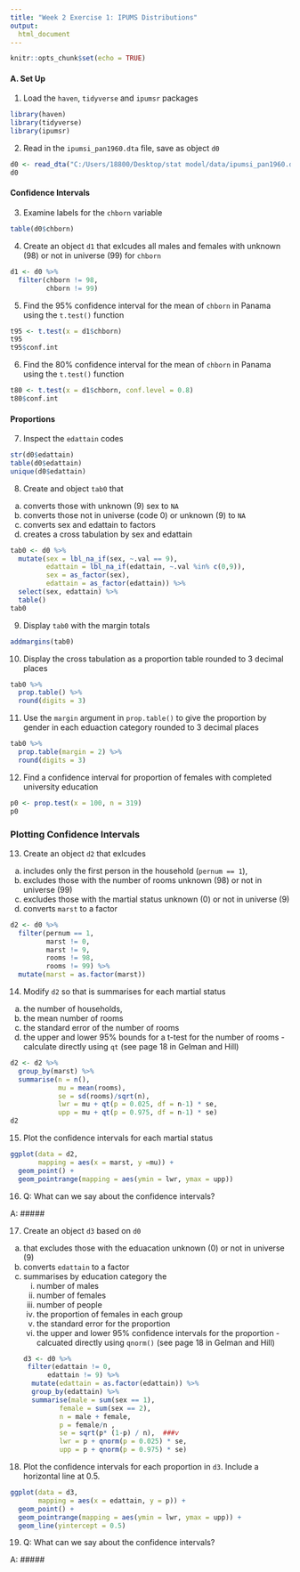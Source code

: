 ---
title: "Week 2 Exercise 1: IPUMS Distributions"
output: 
  html_document
---

```{r setup, include=FALSE}
knitr::opts_chunk$set(echo = TRUE)
```

#### A. Set Up

1. Load the `haven`, `tidyverse` and `ipumsr` packages

```{r, message=FALSE}
library(haven)
library(tidyverse)
library(ipumsr)
```

2. Read in the `ipumsi_pan1960.dta` file, save as object `d0`

```{r}
d0 <- read_dta("C:/Users/18800/Desktop/stat model/data/ipumsi_pan1960.dta")
d0
```

#### Confidence Intervals

3. Examine labels for the `chborn` variable

```{r}
table(d0$chborn)
```

4. Create an object `d1` that exlcudes all males and females with unknown (98) or not in universe (99) for `chborn`
 
```{r}
d1 <- d0 %>%
  filter(chborn != 98, 
         chborn != 99)  

```

5. Find the 95% confidence interval for the mean of `chborn` in Panama using the `t.test()` function

```{r}
t95 <- t.test(x = d1$chborn)
t95
t95$conf.int
```

6. Find the 80% confidence interval for the mean of `chborn` in Panama using the `t.test()` function

```{r}
t80 <- t.test(x = d1$chborn, conf.level = 0.8)
t80$conf.int
```


#### Proportions

7. Inspect the `edattain` codes

```{r}
str(d0$edattain)
table(d0$edattain)
unique(d0$edattain)
```

8. Create and object `tab0` that 

a. converts those with unknown (9) sex to `NA`
b. converts those not in universe (code 0) or unknown (9) to `NA`
c. converts sex and edattain to factors
d. creates a cross tabulation by sex and edattain

```{r}
tab0 <- d0 %>%
  mutate(sex = lbl_na_if(sex, ~.val == 9),
         edattain = lbl_na_if(edattain, ~.val %in% c(0,9)),
         sex = as_factor(sex),
         edattain = as_factor(edattain)) %>%
  select(sex, edattain) %>%
  table()
tab0
```

9. Display `tab0` with the margin totals

```{r}
addmargins(tab0)
```

10. Display the cross tabulation as a proportion table rounded to 3 decimal places
```{r}
tab0 %>% 
  prop.table() %>%
  round(digits = 3)
```

11. Use the `margin` argument in `prop.table()` to give the proportion by gender in each eduaction category rounded to 3 decimal places
```{r}
tab0 %>% 
  prop.table(margin = 2) %>%
  round(digits = 3)
```

12. Find a confidence interval for proportion of females with completed university education
```{r}
p0 <- prop.test(x = 100, n = 319)
p0
```

### Plotting Confidence Intervals

13. Create an object `d2` that exlcudes 
a. includes only the first person in the household (`pernum == 1`), 
b. excludes those with the number of rooms unknown (98) or not in universe (99)
c. excludes those with the martial status unknown (0) or not in universe (9)
d. converts `marst` to a factor
```{r}
d2 <- d0 %>% 
  filter(pernum == 1,
         marst != 0, 
         marst != 9, 
         rooms != 98,
         rooms != 99) %>%
  mutate(marst = as.factor(marst))
```

14. Modify `d2` so that is summarises for each martial status
a. the number of households,
b. the mean number of rooms
c. the standard error of the number of rooms
d. the upper and lower 95% bounds for a t-test for the number of rooms - calculate directly using `qt` (see page 18 in Gelman and Hill)

```{r}
d2 <- d2 %>%
  group_by(marst) %>%
  summarise(n = n(),
            mu = mean(rooms),
            se = sd(rooms)/sqrt(n),
            lwr = mu + qt(p = 0.025, df = n-1) * se,
            upp = mu + qt(p = 0.975, df = n-1) * se)
d2
```

15. Plot the confidence intervals for each martial status
```{r}
ggplot(data = d2, 
       mapping = aes(x = marst, y =mu)) +
  geom_point() +
  geom_pointrange(mapping = aes(ymin = lwr, ymax = upp))
```

16. Q: What can we say about the confidence intervals?

A: #####

17. Create an object `d3` based on `d0`
a. that excludes those with the eduacation unknown (0) or not in universe (9)
b. converts `edattain` to a factor
c. summarises by education category the
    i. number of males
    ii. number of females
    iii. number of people
    iv. the proportion of females in each group
    v. the standard error for the proportion
    vi. the upper and lower 95% confidence intervals for the proportion - calcuated directly using `qnorm()` (see page 18 in Gelman and Hill)
```{r}
d3 <- d0 %>% 
 filter(edattain != 0,
         edattain != 9) %>%
  mutate(edattain = as.factor(edattain)) %>%
  group_by(edattain) %>%
  summarise(male = sum(sex == 1),
            female = sum(sex == 2),
            n = male + female,
            p = female/n ,
            se = sqrt(p* (1-p) / n),  ###v
            lwr = p + qnorm(p = 0.025) * se,
            upp = p + qnorm(p = 0.975) * se)
```

18. Plot the confidence intervals for each proportion in `d3`. Include a horizontal line at 0.5.
```{r}
ggplot(data = d3, 
       mapping = aes(x = edattain, y = p)) +
  geom_point() +
  geom_pointrange(mapping = aes(ymin = lwr, ymax = upp)) +
  geom_line(yintercept = 0.5)
```

19. Q: What can we say about the confidence intervals?


A: ##### 